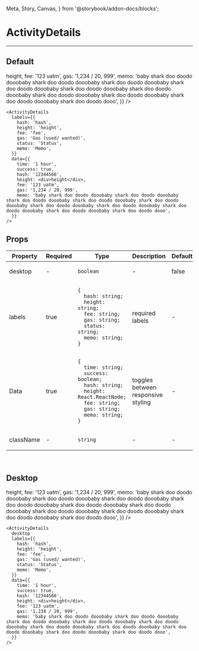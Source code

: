   Meta, Story, Canvas,
} from '@storybook/addon-docs/blocks';

<Meta title="ActivityDetails" component={ActivityDetails} />

# ActivityDetails
---
## Default
<Canvas>
  <Story name="Default">
    <ActivityDetails
      labels={{
        hash: 'hash',
        height: 'height',
        fee: 'fee',
        gas: 'Gas (used/ wanted)',
        status: 'Status',
        memo: 'Memo',
        time: 'time',
      }}
      data={{
        time: '1 hour',
        success: true,
        hash: '12344566',
        height: <div>height</div>,
        fee: '123 uatm',
        gas: '1,234 / 20, 999',
        memo: 'baby shark doo doodo dooobaby shark doo doodo dooobaby shark doo doodo dooobaby shark doo doodo dooobaby shark doo doodo dooobaby shark doo doodo dooobaby shark doo doodo dooobaby shark doo doodo dooobaby shark doo doodo dooobaby shark doo doodo dooo',
      }}
    />
  </Story>
</Canvas>

```
<ActivityDetails
  labels={{
    hash: 'hash',
    height: 'height',
    fee: 'fee',
    gas: 'Gas (used/ wanted)',
    status: 'Status',
    memo: 'Memo',
  }}
  data={{
    time: '1 hour',
    success: true,
    hash: '12344566',
    height: <div>height</div>,
    fee: '123 uatm',
    gas: '1,234 / 20, 999',
    memo: 'baby shark doo doodo dooobaby shark doo doodo dooobaby shark doo doodo dooobaby shark doo doodo dooobaby shark doo doodo dooobaby shark doo doodo dooobaby shark doo doodo dooobaby shark doo doodo dooobaby shark doo doodo dooobaby shark doo doodo dooo',
  }}
/>
```

## Props
<table>
<thead>
  <tr>
    <th>Property</th>
    <th>Required</th>
    <th>Type</th>
    <th>Description</th>
    <th>Default</th>
  </tr>
  </thead>
<tbody>
  <tr>
    <td>desktop</td>
    <td>-</td>
    <td>

`boolean`

  </td>
    <td>-</td>
    <td>false</td>
  </tr>

  <tr>
    <td>labels</td>
    <td>true</td>
    <td>

```
{
  hash: string;
  height: string;
  fee: string;
  gas: string;
  status: string;
  memo: string;
}
```

  </td>
    <td>required labels</td>
    <td>-</td>
  </tr>

  <tr>
    <td>Data</td>
    <td>true</td>
    <td>

```
{
  time: string;
  success: boolean;
  hash: string;
  height: React.ReactNode;
  fee: string;
  gas: string;
  memo: string;
}
```

  </td>
    <td>toggles between responsive styling</td>
    <td>-</td>
  </tr>

  <tr>
    <td>className</td>
    <td>-</td>
    <td>

`string`

  </td>
    <td>-</td>
    <td>-</td>
  </tr>
  </tbody>
</table>
<br/>


## Desktop
<Canvas>
  <Story name="Desktop">
    <ActivityDetails
      desktop
      labels={{
        hash: 'hash',
        height: 'height',
        fee: 'fee',
        gas: 'Gas (used/ wanted)',
        status: 'Status',
        memo: 'Memo',
        time: 'time',
      }}
      data={{
        time: '1 hour',
        success: true,
        hash: '12344566',
        height: <div>height</div>,
        fee: '123 uatm',
        gas: '1,234 / 20, 999',
        memo: 'baby shark doo doodo dooobaby shark doo doodo dooobaby shark doo doodo dooobaby shark doo doodo dooobaby shark doo doodo dooobaby shark doo doodo dooobaby shark doo doodo dooobaby shark doo doodo dooobaby shark doo doodo dooobaby shark doo doodo dooo',
      }}
    />
  </Story>
</Canvas>

```
<ActivityDetails
  desktop
  labels={{
    hash: 'hash',
    height: 'height',
    fee: 'fee',
    gas: 'Gas (used/ wanted)',
    status: 'Status',
    memo: 'Memo',
  }}
  data={{
    time: '1 hour',
    success: true,
    hash: '12344566',
    height: <div>height</div>,
    fee: '123 uatm',
    gas: '1,234 / 20, 999',
    memo: 'baby shark doo doodo dooobaby shark doo doodo dooobaby shark doo doodo dooobaby shark doo doodo dooobaby shark doo doodo dooobaby shark doo doodo dooobaby shark doo doodo dooobaby shark doo doodo dooobaby shark doo doodo dooobaby shark doo doodo dooo',
  }}
/>
```
